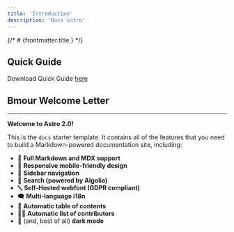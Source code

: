 ```yaml
---
title: 'Introduction'
description: 'Docs intro'
---
```


{/* # {frontmatter.title } */}
## Quick Guide

Download Quick Guide [here](https://docsend.dropbox.com/view/kgtqqndw6vdaw8b7)




## Bmour Welcome Letter

---

**Welcome to Astro 2.0!**

This is the `docs` starter template.
It contains all of the features that you need to build a Markdown-powered documentation site, including:

- 📝 **Full Markdown and MDX support**
- 📱 **Responsive mobile-friendly design**
- 🧭 **Sidebar navigation**
- 🔎 **Search (powered by Algolia)**
- 🔤 **Self-Hosted webfont (GDPR compliant)**
- 🗨️ **Multi-language i18n**
- 📃 **Automatic table of contents**
- 🧑‍💻 **Automatic list of contributors**
- 🌙 (and, best of all) **dark mode**


